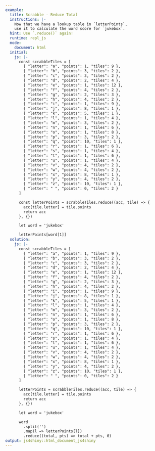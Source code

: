 ```yaml
---
example:
  title: Scrabble - Reduce Total
  instructions: |-
    Now that we have a lookup table in `letterPoints`, 
    use it to calculate the word score for `jukebox`.
  hint: Use `.reduce()` again!
  runtime: repl_js
  mode:
    document: html
  initial:
    js: |-
      const scrabbleTiles = [
        { "letter": "a", "points": 1, "tiles": 9 },
        { "letter": "b", "points": 3, "tiles": 2 },
        { "letter": "c", "points": 3, "tiles": 2 },
        { "letter": "d", "points": 2, "tiles": 4 },
        { "letter": "e", "points": 1, "tiles": 12 },
        { "letter": "f", "points": 4, "tiles": 2 },
        { "letter": "g", "points": 2, "tiles": 3 },
        { "letter": "h", "points": 4, "tiles": 2 },
        { "letter": "i", "points": 1, "tiles": 9 },
        { "letter": "j", "points": 8, "tiles": 1 },
        { "letter": "k", "points": 5, "tiles": 1 },
        { "letter": "l", "points": 1, "tiles": 4 },
        { "letter": "m", "points": 3, "tiles": 2 },
        { "letter": "n", "points": 1, "tiles": 6 },
        { "letter": "o", "points": 1, "tiles": 8 },
        { "letter": "p", "points": 3, "tiles": 2 },
        { "letter": "q", "points": 10, "tiles": 1 },
        { "letter": "r", "points": 1, "tiles": 6 },
        { "letter": "s", "points": 1, "tiles": 4 },
        { "letter": "t", "points": 1, "tiles": 6 },
        { "letter": "u", "points": 1, "tiles": 4 },
        { "letter": "v", "points": 4, "tiles": 2 },
        { "letter": "w", "points": 4, "tiles": 2 },
        { "letter": "x", "points": 8, "tiles": 1 },
        { "letter": "y", "points": 4, "tiles": 2 },
        { "letter": "z", "points": 10, "tiles": 1 },
        { "letter": " ", "points": 0, "tiles": 2 }
      ]

      const letterPoints = scrabbleTiles.reduce((acc, tile) => {
        acc[tile.letter] = tile.points
        return acc
      }, {})

      let word = 'jukebox'

      letterPoints[word[1]]
  solution:
    js: |-
      const scrabbleTiles = [
        { "letter": "a", "points": 1, "tiles": 9 },
        { "letter": "b", "points": 3, "tiles": 2 },
        { "letter": "c", "points": 3, "tiles": 2 },
        { "letter": "d", "points": 2, "tiles": 4 },
        { "letter": "e", "points": 1, "tiles": 12 },
        { "letter": "f", "points": 4, "tiles": 2 },
        { "letter": "g", "points": 2, "tiles": 3 },
        { "letter": "h", "points": 4, "tiles": 2 },
        { "letter": "i", "points": 1, "tiles": 9 },
        { "letter": "j", "points": 8, "tiles": 1 },
        { "letter": "k", "points": 5, "tiles": 1 },
        { "letter": "l", "points": 1, "tiles": 4 },
        { "letter": "m", "points": 3, "tiles": 2 },
        { "letter": "n", "points": 1, "tiles": 6 },
        { "letter": "o", "points": 1, "tiles": 8 },
        { "letter": "p", "points": 3, "tiles": 2 },
        { "letter": "q", "points": 10, "tiles": 1 },
        { "letter": "r", "points": 1, "tiles": 6 },
        { "letter": "s", "points": 1, "tiles": 4 },
        { "letter": "t", "points": 1, "tiles": 6 },
        { "letter": "u", "points": 1, "tiles": 4 },
        { "letter": "v", "points": 4, "tiles": 2 },
        { "letter": "w", "points": 4, "tiles": 2 },
        { "letter": "x", "points": 8, "tiles": 1 },
        { "letter": "y", "points": 4, "tiles": 2 },
        { "letter": "z", "points": 10, "tiles": 1 },
        { "letter": " ", "points": 0, "tiles": 2 }
      ]

      letterPoints = scrabbleTiles.reduce((acc, tile) => {
        acc[tile.letter] = tile.points
        return acc
      }, {})

      let word = 'jukebox'

      word
        .split('')
        .map(l => letterPoints[l])
        .reduce((total, pts) => total + pts, 0)
output: js4shiny::html_document_js4shiny
---
```

<div><!--for pandoc-->
</div><!--for pandoc-->
